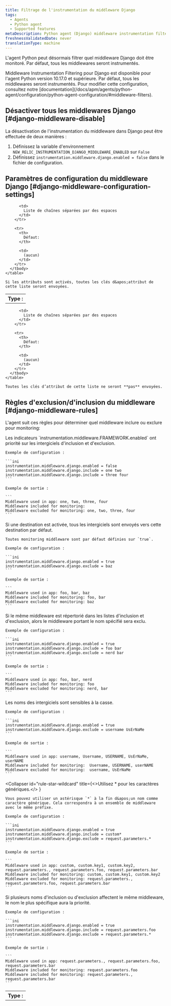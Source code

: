```yaml
---
title: Filtrage de l'instrumentation du middleware Django
tags:
  - Agents
  - Python agent
  - Supported features
metaDescription: Python agent (Django) middleware instrumentation filtering
freshnessValidatedDate: never
translationType: machine
---
```


L&apos;agent Python peut désormais filtrer quel middleware Django doit être monitoré. Par défaut, tous les middlewares seront instrumentés.

<Callout variant="important">
  Middleware Instrumentation Filtering pour Django est disponible pour l&apos;agent Python version 10.17.0 et supérieure. Par défaut, tous les middlewares seront instrumentés. Pour modifier cette configuration, consultez notre [documentation](/docs/apm/agents/python-agent/configuration/python-agent-configuration/#middleware-filters).
</Callout>

## Désactiver tous les middlewares Django [#django-middleware-disable]

La désactivation de l&apos;instrumentation du middleware dans Django peut être effectuée de deux manières :

1. Définissez la variable d&apos;environnement `NEW_RELIC_INSTRUMENTATION_DJANGO_MIDDLEWARE_ENABLED` sur `False`
2. Définissez `instrumentation.middleware.django.enabled = false` dans le fichier de configuration.

## Paramètres de configuration du middleware Django [#django-middleware-configuration-settings]

<CollapserGroup>
  <Collapser id="config-middleware-django-include" title="instrumentation.middleware.django.include">
    <table>
      <tbody>
        <tr>
          <th>
            Type :
          </th>

          <td>
            Liste de chaînes séparées par des espaces
          </td>
        </tr>

        <tr>
          <th>
            Défaut:
          </th>

          <td>
            (aucun)
          </td>
        </tr>
      </tbody>
    </table>

    Si les attributs sont activés, toutes les clés d&apos;attribut de cette liste seront envoyées.
  </Collapser>

  <Collapser id="config-middleware-django-exclude" title="instrumentation.middleware.django.exclude">
    <table>
      <tbody>
        <tr>
          <th>
            Type :
          </th>

          <td>
            Liste de chaînes séparées par des espaces
          </td>
        </tr>

        <tr>
          <th>
            Défaut:
          </th>

          <td>
            (aucun)
          </td>
        </tr>
      </tbody>
    </table>

    Toutes les clés d’attribut de cette liste ne seront **pas** envoyées.
  </Collapser>
</CollapserGroup>

## Règles d&apos;exclusion/d&apos;inclusion du middleware [#django-middleware-rules]

L&apos;agent suit ces règles pour déterminer quel middleware inclure ou exclure pour monitoring:

<CollapserGroup>
  <Collapser id="rule-destination-precedence" title="Activé a priorité sur inclure et exclure.">
    Les indicateurs `instrumentation.middleware.FRAMEWORK.enabled` ont priorité sur les intergiciels d&apos;inclusion et d&apos;exclusion.

    Exemple de configuration :

    ```ini
    instrumentation.middleware.django.enabled = false
    instrumentation.middleware.django.include = one two
    instrumentation.middleware.django.include = three four
    ```

    Exemple de sortie :

    ```
    Middleware used in app: one, two, three, four
    Middleware included for monitoring:
    Middleware excluded for monitoring: one, two, three, four
    ```
  </Collapser>

  <Collapser id="rule-included-destination" title="Le middleware est inclus si la destination est activée.">
    Si une destination est activée, tous les intergiciels sont envoyés vers cette destination par défaut.

    Toutes monitoring middleware sont par défaut définies sur `true`.

    Exemple de configuration :

    ```ini
    instrumentation.middleware.django.enabled = true
    instrumentation.middleware.django.exclude = baz
    ```

    Exemple de sortie :

    ```
    Middleware used in app: foo, bar, baz
    Middleware included for monitoring: foo, bar
    Middleware excluded for monitoring: baz
    ```
  </Collapser>

  <Collapser id="rule-exclude-wins" title="Exclure remplace toujours inclure.">
    Si le même middleware est répertorié dans les listes d&apos;inclusion et d&apos;exclusion, alors le middleware portant le nom spécifié sera exclu.

    Exemple de configuration :

    ```ini
    instrumentation.middleware.django.enabled = true
    instrumentation.middleware.django.include = foo bar
    instrumentation.middleware.django.exclude = nerd bar
    ```

    Exemple de sortie :

    ```
    Middleware used in app: foo, bar, nerd
    Middleware included for monitoring: foo
    Middleware excluded for monitoring: nerd, bar
    ```
  </Collapser>

  <Collapser id="rule-middleware-name-case-sensitive" title="Les noms des intergiciels sont sensibles à la casse.">
    Les noms des intergiciels sont sensibles à la casse.

    Exemple de configuration :

    ```ini
    instrumentation.middleware.django.enabled = true
    instrumentation.middleware.django.exclude = username UsErNaMe
    ```

    Exemple de sortie :

    ```
    Middleware used in app: username, Username, USERNAME, UsErNaMe, userNAME
    Middleware included for monitoring:  Username, USERNAME, userNAME
    Middleware excluded for monitoring:  username, UsErNaMe
    ```
  </Collapser>

  <Collapser
    id="rule-star-wildcard"
    title={<>Utilisez <InlineCode>
      \*
    </InlineCode> pour les caractères génériques.</>
    }
  >
    Vous pouvez utiliser un astérisque `*` à la fin d&apos;un nom comme caractère générique. Cela correspondra à un ensemble de middleware avec le même préfixe.

    Exemple de configuration :

    ```ini
    instrumentation.middleware.django.enabled = true
    instrumentation.middleware.django.include = custom*
    instrumentation.middleware.django.exclude = request.parameters.*
    ```

    Exemple de sortie :

    ```
    Middleware used in app: custom, custom.key1, custom.key2, request.parameters., request.parameters.foo, request.parameters.bar
    Middleware included for monitoring: custom, custom.key1, custom.key2
    Middleware excluded for monitoring: request.parameters., request.parameters.foo, request.parameters.bar
    ```
  </Collapser>

  <Collapser id="rule-specific-wins" title="Le nom du middleware le plus spécifique est prioritaire.">
    Si plusieurs noms d&apos;inclusion ou d&apos;exclusion affectent le même middleware, le nom le plus spécifique aura la priorité.

    Exemple de configuration :

    ```ini
    instrumentation.middleware.django.enabled = true
    instrumentation.middleware.django.include = request.parameters.foo
    instrumentation.middleware.django.exclude = request.parameters.*
    ```

    Exemple de sortie :

    ```
    Middleware used in app: request.parameters., request.parameters.foo, request.parameters.bar
    Middleware included for monitoring: request.parameters.foo
    Middleware included for monitoring: request.parameters., request.parameters.bar
    ```
  </Collapser>
</CollapserGroup>